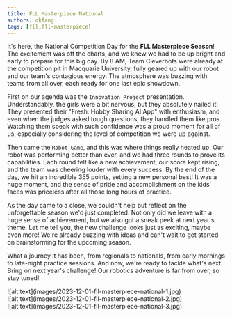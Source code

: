 ```yaml
---
title: FLL Masterpiece National
authors: qkfang
tags: [fll,fll-masterpiece]
---
```



It's here, the National Competition Day for the **FLL Masterpiece Season**! The excitement was off the charts, and we knew we had to be up bright and early to prepare for this big day. By 8 AM, Team Cleverbots were already at the competition pit in Macquarie University, fully geared up with our robot and our team's contagious energy. The atmosphere was buzzing with teams from all over, each ready for one last epic showdown.

First on our agenda was the `Innovation Project` presentation. Understandably, the girls were a bit nervous, but they absolutely nailed it! They presented their "Fresh: Hobby Sharing AI App" with enthusiasm, and even when the judges asked tough questions, they handled them like pros. Watching them speak with such confidence was a proud moment for all of us, especially considering the level of competition we were up against.

Then came the `Robot Game`, and this was where things really heated up. Our robot was performing better than ever, and we had three rounds to prove its capabilities. Each round felt like a new achievement, our score kept rising, and the team was cheering louder with every success. By the end of the day, we hit an incredible 355 points, setting a new personal best! It was a huge moment, and the sense of pride and accomplishment on the kids' faces was priceless after all those long hours of practice.

As the day came to a close, we couldn't help but reflect on the unforgettable season we'd just completed. Not only did we leave with a huge sense of achievement, but we also got a sneak peek at next year's theme. Let me tell you, the new challenge looks just as exciting, maybe even more! We're already buzzing with ideas and can't wait to get started on brainstorming for the upcoming season.

What a journey it has been, from regionals to nationals, from early mornings to late-night practice sessions. And now, we're ready to tackle what's next. Bring on next year's challenge! Our robotics adventure is far from over, so stay tuned!

<div className="img-grid">
  <div className="img-item">
    ![alt text](images/2023-12-01-fll-masterpiece-national-1.jpg)
  </div>
  <div className="img-item">
    ![alt text](images/2023-12-01-fll-masterpiece-national-2.jpg)
  </div>
  <div className="img-item">
    ![alt text](images/2023-12-01-fll-masterpiece-national-3.jpg)
  </div>
</div>
